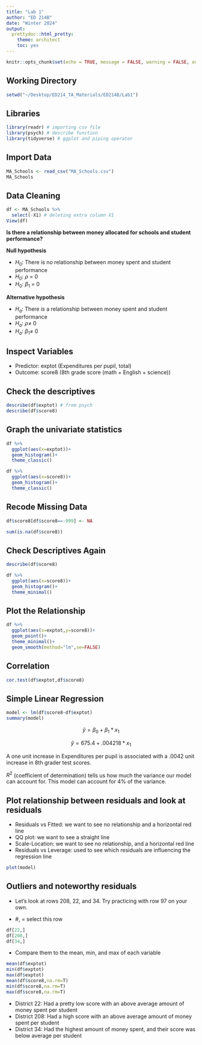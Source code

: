 ```yaml
---
title: "Lab 1"
author: "ED 214B"
date: "Winter 2024"
output: 
  prettydoc::html_pretty:
    theme: architect
    toc: yes
---
```


```r
knitr::opts_chunk$set(echo = TRUE, message = FALSE, warning = FALSE, out.width="80%", fig.align='center')
```

## Working Directory

```r
setwd("~/Desktop/ED214_TA_Materials/ED214B/Lab1")
```

## Libraries

```r
library(readr) # importing csv file
library(psych) # describe function
library(tidyverse) # ggplot and piping operator
```

## Import Data

```r
MA_Schools <- read_csv("MA_Schools.csv")
MA_Schools
```

## Data Cleaning

```r
df <- MA_Schools %>%
  select(-X1) # deleting extra column X1
View(df)
```

<b>Is there a relationship between money allocated for schools and student performance?</b>

**Null hypothesis**

- $H_0$: There is no relationship between money spent and student performance
- $H_0$: $\rho$ = 0
- $H_0$: $\beta_1$ = 0

**Alternative hypothesis**

- $H_a$: There *is* a relationship between money spent and student performance 
- $H_a$: $\rho \neq$ 0
- $H_a$: $\beta_1 \neq$ 0

## Inspect Variables

- Predictor: exptot (Expenditures per pupil, total)
- Outcome: score8 (8th grade score (math + English + science))
 
## Check the descriptives

```r
describe(df$exptot) # from psych
describe(df$score8)
```

## Graph the univariate statistics

```r
df %>% 
  ggplot(aes(x=exptot))+
  geom_histogram()+
  theme_classic()

df %>% 
  ggplot(aes(x=score8))+
  geom_histogram()+
  theme_classic()
```

## Recode Missing Data

```r
df$score8[df$score8==-999] <- NA

sum(is.na(df$score8))
```

## Check Descriptives Again

```r
describe(df$score8)

df %>% 
  ggplot(aes(x=score8))+
  geom_histogram()+
  theme_minimal()
```

## Plot the Relationship

```r
df %>% 
  ggplot(aes(x=exptot,y=score8))+
  geom_point()+
  theme_minimal()+
  geom_smooth(method="lm",se=FALSE)
```

## Correlation

```r
cor.test(df$exptot,df$score8)
```

## Simple Linear Regression

```r
model <- lm(df$score8~df$exptot)
summary(model)
```

$$\hat{y} = \beta_0 + \beta_1*x_1$$

$$\hat{y} = 675.4 + .004218*x_1$$

A one unit increase in Expenditures per pupil is associated with a .0042 unit increase in 8th grader test scores.

$R^2$ (coefficient of determination) tells us how much the variance our model can account for. This model can account for 4% of the variance.

## Plot relationship between residuals and look at residuals

- Residuals vs Fitted: we want to see no relationship and a horizontal red line
- QQ plot: we want to see a straight line
- Scale-Location: we want to see no relationship, and a horizontal red line
- Residuals vs Leverage: used to see which residuals are influencing the regression line 

```r
plot(model)
```

## Outliers and noteworthy residuals 

- Let's look at rows 208, 22, and 34. Try practicing with row 97 on your own.

- #, = select this row

```r
df[22,]
df[208,]
df[34,]
```

- Compare them to the mean, min, and max of each variable

```r
mean(df$exptot)
min(df$exptot)
max(df$exptot)
mean(df$score8,na.rm=T)
min(df$score8,na.rm=T)
max(df$score8,na.rm=T)
```

- District 22: Had a pretty low score with an above average amount of money spent per student
- District 208: Had a high score with an above average amount of money spent per student
- District 34: Had the highest amount of money spent, and their score was below average per student

